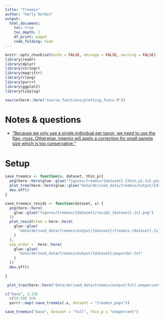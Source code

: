 ```yaml
---
title: "Treemix"
author: "Harly Durbin"
output:
  html_document:
    toc: true
    toc_depth: 2
    df_print: paged
    code_folding: hide
---
```


```r
knitr::opts_chunk$set(echo = FALSE, message = FALSE, warning = FALSE)
library(readr)
library(dplyr)
library(stringr)
library(magrittr)
library(rlang)
library(purrr)
library(ggplot2)
library(tidylog)

source(here::here("source_functions/plotting_funcs.R"))
```
# Notes & questions

* ["Because we only use a single individual per taxon, we need to use the flag -noss. Otherwise, treemix will apply a correction for small sample size which is too conservative."](https://speciationgenomics.github.io/Treemix/)

# Setup


```r
save_treemix <- function(x, dataset, thin_p){
  png(here::here(glue::glue("figures/treemix/{dataset}.{thin_p}.{x}.png")), width = 8, height = 20, units = "in", res = 500)
  plot_tree(here::here(glue::glue("data/derived_data/treemix/output/{dataset}.{thin_p}/treemix.{dataset}.{thin_p}.{x}")))
  dev.off()
}

```

```r
save_treemix_resids <- function(dataset, x) {
  png(here::here(
    glue::glue("figures/treemix/{dataset}/resids_{dataset}.{x}.png")
  ))
  plot_resid(stem = here::here(
    glue::glue(
      "data/derived_data/treemix/output/{dataset}/treemix.{dataset}.{x}"
    )
  ),
  pop_order =  here::here(
    glue::glue(
      "data/derived_data/treemix/output/{dataset}/poporder.txt"
    )
  ))
  dev.off()
  
}

```

```r
 plot_tree(here::here("data/derived_data/treemix/output/full.onepercent/treemix.full.onepercent.base"))
```


```r
c("base", 1:19) 
  c(14:19) %>% 
  purrr::map(~save_treemix(.x, dataset = "treemix_pops"))
```


```r
save_treemix("base", dataset = "full", thin_p = "onepercent")
   
```